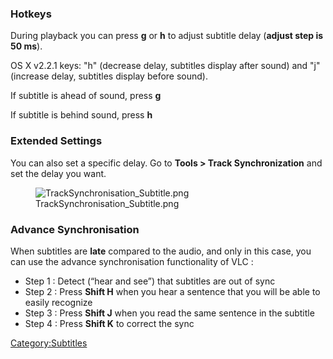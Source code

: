 {{howto|adjust subtitle delay|nosort=yes}}

=== Hotkeys ===

During playback you can press '''g''' or '''h''' to adjust subtitle delay ('''adjust step is 50 ms'''). 

OS X  v2.2.1 keys: "h" (decrease delay, subtitles display after sound) and "j" (increase delay, subtitles display before sound).

If subtitle is ahead of sound, press '''g'''
 
If subtitle is behind sound, press '''h'''

=== Extended Settings ===

You can also set a specific delay. Go to '''Tools > Track Synchronization''' and set the delay you want.

[[File:TrackSynchronisation Subtitle.png]]


=== Advance Synchronisation ===

When subtitles are '''late''' compared to the audio, and only in this case, you can use the advance synchronisation functionality of VLC :

*Step 1 : Detect (“hear and see”) that subtitles are out of sync
*Step 2 : Press '''Shift H''' when you hear a sentence that you will be able to easily recognize
*Step 3 : Press '''Shift J''' when you read the same sentence in the subtitle
*Step 4 : Press '''Shift K''' to correct the sync

{{VSG}}

{{DEFAULTSORT:Subtitle}}

[[Category:Subtitles]]